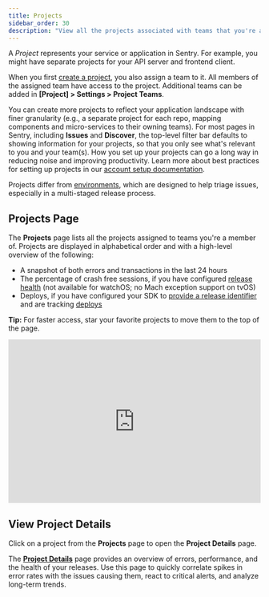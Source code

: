 ```yaml
---
title: Projects
sidebar_order: 30
description: "View all the projects associated with teams that you're a member of, then dive into their details quickly."
---
```


A _Project_ represents your service or application in Sentry. For example, you might have separate projects for your API server and frontend client.

When you first [create a project](/product/sentry-basics/integrate-frontend/create-new-project/), you also assign a team to it. All members of the assigned team have access to the project. Additional teams can be added in **[Project] > Settings > Project Teams**.

You can create more projects to reflect your application landscape with finer granularity (e.g., a separate project for each repo, mapping components and micro-services to their owning teams). For most pages in Sentry, including **Issues** and **Discover**, the top-level filter bar defaults to showing information for your projects, so that you only see what's relevant to you and your team(s). How you set up your projects can go a long way in reducing noise and improving productivity. Learn more about best practices for setting up projects in our [account setup documentation](/product/accounts/getting-started/#4-create-projects).

Projects differ from [environments](/product/sentry-basics/environments/), which are designed to help triage issues, especially in a multi-staged release process.

## Projects Page

The **Projects** page lists all the projects assigned to teams you're a member of. Projects are displayed in alphabetical order and with a high-level overview of the following:

- A snapshot of both errors and transactions in the last 24 hours
- The percentage of crash free sessions, if you have configured [release health](/product/releases/health/) (not available for watchOS; no Mach exception support on tvOS)
- Deploys, if you have configured your SDK to [provide a release identifier](/platform-redirect/?next=/configuration/releases/) and are tracking [deploys](/product/cli/releases/#creating-deploys)

**Tip:** For faster access, star your favorite projects to move them to the top of the page.

<div style="position: relative; padding-bottom: calc(56.8359375% + 41px); height: 0; width: 100%"><iframe src="https://demo.arcade.software/1M7NByRziNqbjuXpkrFB?embed" frameborder="0" loading="lazy" webkitallowfullscreen mozallowfullscreen allowfullscreen style="position: absolute; top: 0; left: 0; width: 100%; height: 100%;color-scheme: light;" title="Projects -> Star Project"></iframe></div>

## View Project Details

Click on a project from the **Projects** page to open the **Project Details** page.

The [**Project Details**](/product/projects/project-details/) page provides an overview of errors, performance, and the health of your releases. Use this page to quickly correlate spikes in error rates with the issues causing them, react to critical alerts, and analyze long-term trends.
